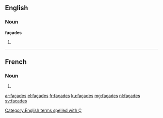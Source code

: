 ==English==

===Noun===
'''façades'''

# {{plural of|façade}}

[[Category:English terms spelled with Ç]]

----

==French==

===Noun===
{{head|fr|plural|sort=facades}} {{f|p}}

# {{plural of|façade|lang=fr|sort=facades}}

[[ar:façades]]
[[el:façades]]
[[fr:façades]]
[[ku:façades]]
[[mg:façades]]
[[nl:façades]]
[[sv:façades]]